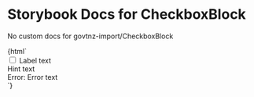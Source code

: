 

# Storybook Docs for CheckboxBlock

<Meta title="govtnz-import/CheckboxBlock" />

No custom docs for govtnz-import/CheckboxBlock

<Preview>
  <Story name="CheckboxBlock" height="100px">
    {html`
      <div class="g-checkboxes__item">
        <input class="g-checkboxes__input" type="checkbox" name="example" />
        <label class="g-checkboxes__label">Label text</label>
        <div class="g-checkboxes__hint">Hint text</div>
        <div class="g-error-message">
          <span class="g-visually-hidden"> Error: </span> Error text
        </div>
      </div>
    `}
  </Story>
</Preview>
